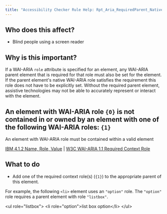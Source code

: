 ```yaml
---
title: "Accessibility Checker Rule Help: Rpt_Aria_RequiredParent_Native_Host_Sematics"
---
```


<div className="toolHelp">
<Row>
<Column colLg={5} colMd={3} colSm={4} className="toolLeft">

## Who does this affect?

* Blind people using a screen reader

## Why is this important?

If a WAI-ARIA `role` attribute is specified for an element, any WAI-ARIA parent element that is required for that role must also be set for the element. If the parent element's native WAI-ARIA role satisfies the requirement this role does not have to be explicitly set. Without the required parent element, assistive technologies may not be able to accurately represent or interact with the element.

</Column>
<Column colLg={11} colMd={5} colSm={4} className="toolMain">

<div id="locLevel"></div>

## An element with WAI-ARIA role `{0}` is not contained in or owned by an element with one of the following WAI-ARIA roles: `{1}`
An element with WAI-ARIA role must be contained within a valid element

[IBM 4.1.2 Name, Role, Value](http://www.ibm.com/able/guidelines/ci162/name_role_value.html) | [W3C WAI-ARIA 1.1 Required Context Role](https://www.w3.org/TR/wai-aria/#scope)

<div id="locSnippet"></div>

## What to do

 * Add one of the required context role(s) (`{1}`) to the appropriate parent of this element.

For example, the following `<li>` element uses an `"option"` role. The `"option"` role requires a parent element with role `"listbox"`.

<CodeSnippet type="multi" light={true}>&lt;ul role="listbox"&gt;
    &lt;li role="option"&gt;list box option&lt;/li&gt;
&lt;/ul&gt;</CodeSnippet>


</Column>
</Row>
</div>

